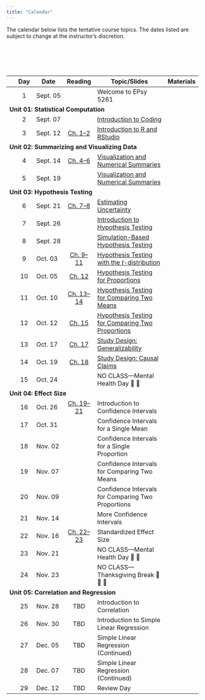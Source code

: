 ```yaml
---
title: "Calendar"
---
```



The calendar below lists the tentative course topics. The dates listed are subject to change at the instructor's discretion.

<!-- As part of the course, there are several articles, papers and technical reports that you will need to read during the semester. Most of the articles themselves are accessible through the [University of Minnesota library website](http://www.lib.umn.edu). In order to access the full text of some of the articles, you will need to log in using your University x500 username and password. More detailed information, including references or links to specific readings, are linked under the day's "Reading". -->

<br /><br />


<br />


<table class="table">

<thead>
<tr>
<th style="width:5%;text-align:center"></th>
<th style="width:10%;text-align:center"">Day</th>
<th style="width:10%;">Date</th>
<th style="width:15%;text-align:center">Reading</th>
<th style="width:50%;">Topic/Slides</th>
<th style="width:10%;text-align:center">Materials</th>
</tr>
</thead>


<tbody>

<!-- <span style="margin-left:5px; color:#5a067d;font-size:12px;">*[Notes and Script file updated 09-24-2019]*</span></td> -->

<!-- READING <a class="my-link" href="readings/00-welcome-to-8264.html"><span class="fa fa-book"></span></a> -->

<tr>
<td align="center" style="vertical-align:middle;">&nbsp;</td>
<td align="center" style="vertical-align:middle;">1</td>
<td style="vertical-align:middle;">Sept. 05</td>
<td align="center" style="vertical-align:middle;"></td>
<td>Welcome to EPsy 5261</td>
<td align="center" style="vertical-align:middle;">&nbsp;</td>
</tr>


<!-- Unit 01: STATISTICAL COMPUTATION -->

<tr>
<td colspan="5"><b>Unit 01: Statistical Computation</b></td>
</tr>


<tr>
<td align="center" style="vertical-align:middle;">&nbsp;</td>
<td align="center" style="vertical-align:middle;">2</td>
<td style="vertical-align:middle;">Sept. 07</td>
<td align="center" style="vertical-align:middle;"></td>
<td>
  [Introduction to Coding](https://raw.githubusercontent.com/zief0002/barbieland/main/files/slides/day-02.pdf)
</td>
<td align="center" style="vertical-align:middle;">
  [<span class="fa-solid fa-folder"></span>](https://raw.githubusercontent.com/zief0002/barbieland/main/files/activities/day02.zip)
</td>
</tr>


<tr>
<td align="center" style="vertical-align:middle;">&nbsp;</td>
<td align="center" style="vertical-align:middle;">3</td>
<td style="vertical-align:middle;">Sept. 12</td>
<td align="center" style="vertical-align:middle;">
  [Ch. 1--2](https://zief0002.github.io/epsy-5261/01-01-r-and-rstudio-installation.html)
</td>
<td>
  [Introduction to R and RStudio](https://raw.githubusercontent.com/zief0002/barbieland/main/files/slides/day-03.pdf)
</td>
<td align="center" style="vertical-align:middle;">
  [<span class="fa-solid fa-folder"></span>](https://raw.githubusercontent.com/zief0002/barbieland/main/files/activities/day03.zip)
</td>
</tr>

<!-- Unit 02: SUMMARIZING AND VISUALIZING DATA -->

<tr>
<td colspan="5"><b>Unit 02: Summarizing and Visualizing Data</b></td>
</tr>


<tr>
<td align="center" style="vertical-align:middle;">&nbsp;</td>
<td align="center" style="vertical-align:middle;">4</td>
<td style="vertical-align:middle;">Sept. 14</td>
<td align="center" style="vertical-align:middle;">
  [Ch. 4--6](https://zief0002.github.io/epsy-5261/02-01-data-structure-and-attributes.html)
</td>
<td>
  [Visualization and Numerical Summaries](https://raw.githubusercontent.com/zief0002/barbieland/main/files/slides/day-04.pdf)
</td>
<td align="center" style="vertical-align:middle;">
  [<span class="fa-solid fa-folder"></span>](https://raw.githubusercontent.com/zief0002/barbieland/main/files/activities/day04.zip)
</td>
</tr>

<!-- <tr> -->
<!-- <td></td> -->
<!-- <td style="vertical-align:middle; background-color:#e0bed1;">**Lab Assignment #1 Due**</td> -->
<!-- <td align="center" style="vertical-align:middle;"> -->
<!--   <a class="my-link" href="files/day04.zip"><span class="fa-solid fa-file-signature"></span></a> -->
<!-- </td> -->
<!-- </tr> -->


<tr>
<td align="center" style="vertical-align:middle;">&nbsp;</td>
<td align="center" style="vertical-align:middle;">5</td>
<td style="vertical-align:middle;">Sept. 19</td>
<td align="center" style="vertical-align:middle;"></td>
<td>
  [Visualization and Numerical Summaries](https://raw.githubusercontent.com/zief0002/barbieland/main/files/slides/day-05.pdf)
</td>
<td align="center" style="vertical-align:middle;">
  [<span class="fa-solid fa-folder">](https://raw.githubusercontent.com/zief0002/barbieland/main/files/activities/day05.zip)
</td>
</tr>


<!-- Unit 03: HYPOTHESIS TESTING -->

<tr>
<td colspan="5"><b>Unit 03: Hypothesis Testing</b></td>
</tr>


<tr>
<td align="center" style="vertical-align:middle;">&nbsp;</td>
<td align="center" style="vertical-align:middle;">6</td>
<td style="vertical-align:middle;">Sept. 21</td>
<td align="center" style="vertical-align:middle;">
  [Ch. 7--8](https://zief0002.github.io/epsy-5261/04-01-case-study-teen-sleep.html)
</td>
<td>
  [Estimating Uncertainty](https://raw.githubusercontent.com/zief0002/barbieland/main/files/slides/day-06.pdf)
</td>
<td align="center" style="vertical-align:middle;">
  [<span class="fa-solid fa-folder"></span>](https://raw.githubusercontent.com/zief0002/barbieland/main/files/activities/day06.zip)
</td>
</tr>


<tr>
<td align="center" style="vertical-align:middle;">&nbsp;</td>
<td align="center" style="vertical-align:middle;">7</td>
<td style="vertical-align:middle;">Sept. 26</td>
<td align="center" style="vertical-align:middle;"></td>
<td>
  [Introduction to Hypothesis Testing](https://raw.githubusercontent.com/zief0002/barbieland/main/files/slides/day-07.pdf)
</td>
<td align="center" style="vertical-align:middle;">
  [<span class="fa-solid fa-folder"></span>](https://raw.githubusercontent.com/zief0002/barbieland/main/files/activities/day07.zip)
</td>
</tr>


<tr>
<td align="center" style="vertical-align:middle;">&nbsp;</td>
<td align="center" style="vertical-align:middle;">8</td>
<td style="vertical-align:middle;">Sept. 28</td>
<td align="center" style="vertical-align:middle;"></td>
<td>
  [Simulation-Based Hypothesis Testing](https://raw.githubusercontent.com/zief0002/barbieland/main/files/slides/day-08.pdf)
</td>
<td align="center" style="vertical-align:middle;">
  [<span class="fa-solid fa-folder"></span>](https://raw.githubusercontent.com/zief0002/barbieland/main/files/activities/day08.zip)
</td>
</tr>


<tr>
<td align="center" style="vertical-align:middle;">&nbsp;</td>
<td align="center" style="vertical-align:middle;">9</td>
<td style="vertical-align:middle;">Oct. 03</td>
<td align="center" style="vertical-align:middle;">
  [Ch. 9--11](https://zief0002.github.io/epsy-5261/04-03-one-sample-test.html)
</td>
<td>
  [Hypothesis Testing with the *t*-distribution](https://raw.githubusercontent.com/zief0002/barbieland/main/files/slides/day-09.pdf)
</td>
<td align="center" style="vertical-align:middle;">
  [<span class="fa-solid fa-folder"></span>](https://raw.githubusercontent.com/zief0002/barbieland/main/files/activities/day09.zip)
</td>
</tr>


<tr>
<td align="center" style="vertical-align:middle;">&nbsp;</td>
<td align="center" style="vertical-align:middle;">10</td>
<td style="vertical-align:middle;">Oct. 05</td>
<td align="center" style="vertical-align:middle;">
  [Ch. 12](https://zief0002.github.io/epsy-5261/04-06-one-sample-test-proportions.html)
</td>
<td>
  [Hypothesis Testing for Proportions](https://raw.githubusercontent.com/zief0002/barbieland/main/files/slides/day-10.pdf)
</td>
<td align="center" style="vertical-align:middle;">
  [<span class="fa-solid fa-folder">](https://raw.githubusercontent.com/zief0002/barbieland/main/files/activities/day10.zip)
</td>
</tr>


<tr>
<td align="center" style="vertical-align:middle;">&nbsp;</td>
<td align="center" style="vertical-align:middle;">11</td>
<td style="vertical-align:middle;">Oct. 10</td>
<td align="center" style="vertical-align:middle;">
  [Ch. 13--14](https://zief0002.github.io/epsy-5261/05-01-two-sample-t-test.html)
</td>
<td>
  [Hypothesis Testing for Comparing Two Means](https://raw.githubusercontent.com/zief0002/barbieland/main/files/slides/day-11.pdf)
</td>
<td align="center" style="vertical-align:middle;">
  [<span class="fa-solid fa-folder"></span>](https://raw.githubusercontent.com/zief0002/barbieland/main/files/activities/day11.zip)
</td>
</tr>


<tr>
<td align="center" style="vertical-align:middle;">&nbsp;</td>
<td align="center" style="vertical-align:middle;">12</td>
<td style="vertical-align:middle;">Oct. 12</td>
<td align="center" style="vertical-align:middle;">
  [Ch. 15](https://zief0002.github.io/epsy-5261/05-03-two-sample-test-proportions.html)
</td>
<td>
  [Hypothesis Testing for Comparing Two Proportions](https://raw.githubusercontent.com/zief0002/barbieland/main/files/slides/day-12.pdf)
</td>
<td align="center" style="vertical-align:middle;">
  [<span class="fa-solid fa-folder"></span>](https://raw.githubusercontent.com/zief0002/barbieland/main/files/activities/day12.zip)
</td>
</tr>


<tr>
<td align="center" style="vertical-align:middle;">&nbsp;</td>
<td align="center" style="vertical-align:middle;">13</td>
<td style="vertical-align:middle;">Oct. 17</td>
<td align="center" style="vertical-align:middle;">
  [Ch. 17](https://zief0002.github.io/epsy-5261/06-01-generalization.html)
</td>
<td>
  [Study Design: Generalizability](https://raw.githubusercontent.com/zief0002/barbieland/main/files/slides/day-13.pdf)
</td>
<td align="center" style="vertical-align:middle;">
  [<span class="fa-solid fa-folder"></span>](https://raw.githubusercontent.com/zief0002/barbieland/main/files/activities/day13.zip)
</td>
</tr>


<tr>
<td align="center" style="vertical-align:middle;">&nbsp;</td>
<td align="center" style="vertical-align:middle;">14</td>
<td style="vertical-align:middle;">Oct. 19</td>
<td align="center" style="vertical-align:middle;">
  [Ch. 18](https://zief0002.github.io/epsy-5261/06-02-cause-and-effect.html)
</td>
<td>
  [Study Design: Causal Claims](https://raw.githubusercontent.com/zief0002/barbieland/main/files/slides/day-14.pdf)
</td>
<td align="center" style="vertical-align:middle;">
  [<span class="fa-solid fa-folder"></span>](https://raw.githubusercontent.com/zief0002/barbieland/main/files/activities/day14.zip)
</td>
</tr>


<tr>
<td align="center" style="vertical-align:middle;">&nbsp;</td>
<td align="center" style="vertical-align:middle;">15</td>
<td style="vertical-align:middle;">Oct. 24</td>
<td align="center" style="vertical-align:middle;"></td>
<td style="vertical-align:middle;">NO CLASS---Mental Health Day 🛌 🍷</td>
<td align="center" style="vertical-align:middle;"></td>
</tr>


<!-- Unit 04: EFFECT SIZE -->

<tr>
<td colspan="5"><b>Unit 04: Effect Size</b></td>
</tr>


<tr>
<td align="center" style="vertical-align:middle;">&nbsp;</td>
<td align="center" style="vertical-align:middle;">16</td>
<td style="vertical-align:middle;">Oct. 26</td>
<td align="center" style="vertical-align:middle;">
  [Ch. 19--21](https://zief0002.github.io/epsy-5261/07-01-confidence-intervals.html)
</td>
<td>
Introduction to Confidence Intervals
  <!-- [Introduction to Confidence Intervals](files/slides/day16.pdf) -->
</td>
<td align="center" style="vertical-align:middle;">
  <!-- [<span class="fa-solid fa-folder"></span>](files/activities/day16.zip) -->
</td>
</tr>


<tr>
<td align="center" style="vertical-align:middle;">&nbsp;</td>
<td align="center" style="vertical-align:middle;">17</td>
<td style="vertical-align:middle;">Oct. 31</td>
<td align="center" style="vertical-align:middle;"></td>
<td>
Confidence Intervals for a Single Mean
  <!-- [Confidence Intervals for a Single Mean](files/slides/day17.pdf) -->
</td>
<td align="center" style="vertical-align:middle;">
  <!-- [<span class="fa-solid fa-folder"></span>](files/activities/day17.zip) -->
</td>
</tr>


<tr>
<td align="center" style="vertical-align:middle;">&nbsp;</td>
<td align="center" style="vertical-align:middle;">18</td>
<td style="vertical-align:middle;">Nov. 02</td>
<td align="center" style="vertical-align:middle;"></td>
<td>
  Confidence Intervals for a Single Proportion
  <!-- [Confidence Intervals for a Single Proportion](files/slides/day18.pdf) -->
</td>
<td align="center" style="vertical-align:middle;">
  <!-- [<span class="fa-solid fa-folder"></span>](files/activities/day18.zip) -->
</td>
</tr>


<tr>
<td align="center" style="vertical-align:middle;">&nbsp;</td>
<td align="center" style="vertical-align:middle;">19</td>
<td style="vertical-align:middle;">Nov. 07</td>
<td align="center" style="vertical-align:middle;"></td>
<td>
Confidence Intervals for Comparing Two Means
  <!-- [Confidence Intervals for Comparing Two Means](files/slides/day19.pdf) -->
</td>
<td align="center" style="vertical-align:middle;">
  <!-- [<span class="fa-solid fa-folder"></span>](files/activities/day19.zip) -->
</td>
</tr>


<tr>
<td align="center" style="vertical-align:middle;">&nbsp;</td>
<td align="center" style="vertical-align:middle;">20</td>
<td style="vertical-align:middle;">Nov. 09</td>
<td align="center" style="vertical-align:middle;"></td>
<td>
Confidence Intervals for Comparing Two Proportions
  <!-- [Confidence Intervals for Comparing Two Proportions](files/slides/day20.pdf) -->
</td>
<td align="center" style="vertical-align:middle;">
  <!-- [<span class="fa-solid fa-folder"></span>](files/activities/day20.zip) -->
</td>
</tr>


<tr>
<td align="center" style="vertical-align:middle;">&nbsp;</td>
<td align="center" style="vertical-align:middle;">21</td>
<td style="vertical-align:middle;">Nov. 14</td>
<td align="center" style="vertical-align:middle;"></td>
<td>
More Confidence Intervals
  <!-- [More Confidence Intervals](files/slides/day21.pdf) -->
</td>
<td align="center" style="vertical-align:middle;">
  <!-- [<span class="fa-solid fa-folder"></span>](files/activities/day21.zip) -->
</td>
</tr>


<tr>
<td align="center" style="vertical-align:middle;">&nbsp;</td>
<td align="center" style="vertical-align:middle;">22</td>
<td style="vertical-align:middle;">Nov. 16</td>
<td align="center" style="vertical-align:middle;">
  [Ch. 22--23](https://zief0002.github.io/epsy-5261/07-04-standardized-effects-means.html)
</td>
<td>
  Standardized Effect Size
  <!-- [Standardized Effect Size](files/slides/day22.pdf) -->
</td>
<td align="center" style="vertical-align:middle;">
  <!-- [<span class="fa-solid fa-folder"></span>](files/activities/day22.zip) -->
</td>
</tr>


<tr>
<td align="center" style="vertical-align:middle;">&nbsp;</td>
<td align="center" style="vertical-align:middle;">23</td>
<td style="vertical-align:middle;">Nov. 21</td>
<td align="center" style="vertical-align:middle;"></td>
<td style="vertical-align:middle;">NO CLASS---Mental Health Day 🛌 🍷</td>
<td align="center" style="vertical-align:middle;"></td>
</tr>


<tr>
<td align="center" style="vertical-align:middle;">&nbsp;</td>
<td align="center" style="vertical-align:middle;">24</td>
<td style="vertical-align:middle;">Nov. 23</td>
<td align="center" style="vertical-align:middle;"></td>
<td style="vertical-align:middle;">NO CLASS---Thanksgiving Break 🦃 🌽 🥧</td>
<td align="center" style="vertical-align:middle;"></td>
</tr>


<!-- Unit 05: CORRELATION AND REGRESSION -->

<tr>
<td colspan="5"><b>Unit 05: Correlation and Regression</b></td>
</tr>


<tr>
<td align="center" style="vertical-align:middle;">&nbsp;</td>
<td align="center" style="vertical-align:middle;">25</td>
<td style="vertical-align:middle;">Nov. 28</td>
<td align="center" style="vertical-align:middle;">
  TBD
</td>
<td>
Introduction to Correlation
  <!-- [Introduction to Correlation](files/slides/day25.pdf) -->
</td>
<td align="center" style="vertical-align:middle;">
  <!-- [<span class="fa-solid fa-folder"></span>](files/activities/day25.zip) -->
</td>
</tr>


<tr>
<td align="center" style="vertical-align:middle;">&nbsp;</td>
<td align="center" style="vertical-align:middle;">26</td>
<td style="vertical-align:middle;">Nov. 30</td>
<td align="center" style="vertical-align:middle;">
  TBD
</td>
<td>
Introduction to Simple Linear Regression
  <!-- [Introduction to Simple Linear Regression](files/slides/day26.pdf) -->
</td>
<td align="center" style="vertical-align:middle;">
  <!-- [<span class="fa-solid fa-folder"></span>](files/activities/day26.zip) -->
</td>
</tr>


<tr>
<td align="center" style="vertical-align:middle;">&nbsp;</td>
<td align="center" style="vertical-align:middle;">27</td>
<td style="vertical-align:middle;">Dec. 05</td>
<td align="center" style="vertical-align:middle;">
  TBD
</td>
<td>
Simple Linear Regression (Continued)
  <!-- [Simple Linear Regression (Continued)](files/slides/day27.pdf) -->
</td>
<td align="center" style="vertical-align:middle;">
  <!-- [<span class="fa-solid fa-folder"></span>](files/activities/day27.zip) -->
</td>
</tr>


<tr>
<td align="center" style="vertical-align:middle;">&nbsp;</td>
<td align="center" style="vertical-align:middle;">28</td>
<td style="vertical-align:middle;">Dec. 07</td>
<td align="center" style="vertical-align:middle;">
  TBD
</td>
<td>
Simple Linear Regression (Continued)
  <!-- [Simple Linear Regression (Continued)](files/slides/day28.pdf) -->
</td>
<td align="center" style="vertical-align:middle;">
  <!-- [<span class="fa-solid fa-folder"></span>](files/activities/day28.zip) -->
</td>
</tr>


<tr>
<td align="center" style="vertical-align:middle;">&nbsp;</td>
<td align="center" style="vertical-align:middle;">29</td>
<td style="vertical-align:middle;">Dec. 12</td>
<td align="center" style="vertical-align:middle;">
  TBD
</td>
<td>
Review Day
  <!-- [Review Day](files/slides/day29.pdf) -->
</td>
<td align="center" style="vertical-align:middle;">
  <!-- [<span class="fa-solid fa-folder"></span>](files/activities/day29.zip) -->
</td>
</tr>





</tbody>
</table>    


